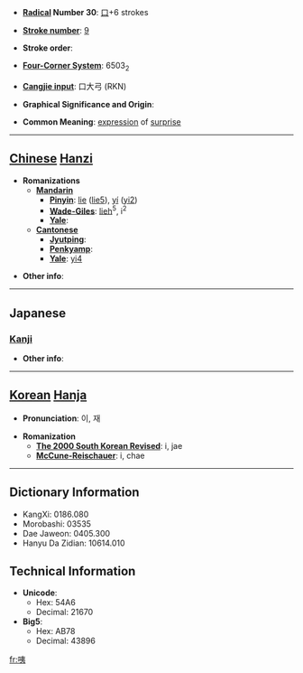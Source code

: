 * '''[[Wiktionary:Chinese radical index| Radical]] Number 30''': [[Wiktionary:Chinese radical index 口|口]]+6 strokes

* '''[[Wiktionary:Chinese total strokes index|Stroke number]]''': [[Wiktionary:Chinese total strokes index 9|9]]

* '''Stroke order''': 

* '''[[Wiktionary:Chinese four corner index|Four-Corner System]]''': 6503<sub>2</sub>

* '''[[Wiktionary:Chinese Cangjie index|Cangjie input]]''': 口大弓 (RKN)

* '''Graphical Significance and Origin''': 

* '''Common Meaning''': [[expression]] of [[surprise]]

----

== [[Chinese]] [[Hanzi]] ==

* '''Romanizations'''
** '''[[Mandarin]]'''
*** '''[[Pinyin]]''': [[lie]] ([[lie5]]), [[yí]] ([[yi2]])
*** '''[[Wade-Giles]]''': [[lieh]]<sup>5</sup>, i<sup>2</sup>
*** '''[[Yale]]''': 
** '''[[Cantonese]]'''
*** '''[[Jyutping]]''':
*** '''[[Penkyamp]]''': 
*** '''[[Yale]]''': [[yi4]]

* '''Other info''': 

----

==Japanese==
===[[Kanji]]===
{{kanji|on readings=[[い]] (i), [[き]] (ki), [[たい]] (tai), [[だい]] (dai)
|kun readings=[[といき]] (toiki)
}}

* '''Other info''':  

----

== [[Korean]] [[Hanja]] ==

* '''Pronunciation''': 이, 재

* '''Romanization'''
** '''[[The 2000 South Korean Revised Romanization|The 2000 South Korean Revised]]''': i, jae
** '''[[McCune-Reischauer]]''': i, chae

----

== Dictionary Information ==

* KangXi: 0186.080
* Morobashi: 03535
* Dae Jaweon: 0405.300
* Hanyu Da Zidian: 10614.010

== Technical Information ==

* '''Unicode''':
** Hex: 54A6
** Decimal: 21670
* '''Big5''':
** Hex: AB78
** Decimal: 43896

[[fr:咦]]